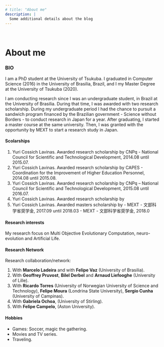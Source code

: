 ```yaml
---
# title: "About me"
description: |
  Some additional details about the blog
---
```


<br>

# About me

### BIO {.tabset .tabset-pills}

I am a PhD student at the University of Tsukuba. I graduated in Computer Science (2016) in the University of Brasilia, Brazil, and I my Master Degree at the University of Tsukuba (2020). 

I am conducting research since I was an undergraduate student, in Brazil at the University of Brasilia. During that time, I was awarded with two research scholarship. During my undergraduate period I had the chance to pursuit a sandwich program financed by the Brazilian government - Science without Borders - to conduct research in Japan for a year. After graduating, I started a master course at the same university. Then, I was granted with the opportunity by MEXT to start a research study in Japan.


#### Scolarships {.tabset .tabset-pills}

  1. Yuri Cossich Lavinas. Awarded research scholarship by CNPq - National Council for Scientific and Technological Development, 2014.08 until 2015.07.
  2. Yuri Cossich Lavinas. Awarded research scholarship by CAPES - Coordination for the Improvement of Higher Education Personnel, 2014.08 until 2015.08.
  3. Yuri Cossich Lavinas. Awarded research scholarship by CNPq – National Council for Scientific and Technological Development, 2015.08 until 2016.07.
  4. Yuri Cossich Lavinas. Awarded research scholarship by
  5. Yuri Cossich Lavinas. Awarded masters scholarship by
    - MEXT - 文部科学省奨学金, 2017.09 until 2018.03
    - MEXT - 文部科学省奨学金, 2018.0


#### Research interests {.tabset .tabset-pills}

My research focus on Multi Objective Evolutionary Computation, neuro-evolution and Artificial Life. 



#### Research Network

Research collaboration/network:

1. With **Marcelo Ladeira** and with **Felipe Vaz** (University of Brasilia). 
2. With **Geoffrey Pruvost**, **Bilel Derbel** and **Arnaud Liefooghe** (University of Lille).
3. With **Ricardo Torres** (University of Norwegian University of Science and Technology), **Felipe Moura** (Londrina State University), **Sergio Cunha** (University of Campinas).
4. With **Gabriela Ochoa**, (University of Stirling).
5. With **Felipe Campelo**, (Aston University).


#### Hobbies {.tabset .tabset-pills}

  - Games: Soccer, magic the gathering.
  - Movies and TV series.
  - Traveling.
